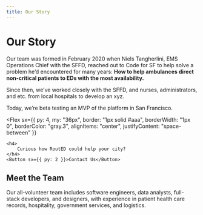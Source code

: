 ```yaml
---
title: Our Story
---
```




# Our Story

Our team was formed in February 2020 when Niels Tangherlini, EMS Operations Chief with the SFFD, reached out to Code for SF to help solve a problem he’d encountered for many years:
**How to help ambulances direct non-critical patients to EDs with the most availability.**

Since then, we’ve worked closely with the SFFD, and nurses, administrators, and etc. from local hospitals to develop an xyz.

Today, we’re beta testing an MVP of the platform in San Francisco.


<Flex
	sx={{
		py: 4,
		my: "36px",
		border: "1px solid #aaa",
		borderWidth: "1px 0",
		borderColor: "gray.3",
		alignItems: "center",
		justifyContent: "space-between"
	}}
>
	<h4>
		Curious how RoutED could help your city?
	</h4>
	<Button sx={{ py: 2 }}>Contact Us</Button>
</Flex>


## Meet the Team

Our all-volunteer team includes software engineers, data analysts, full-stack developers, and designers, with experience in patient health care records, hospitality, government services, and logistics.

<Team />
